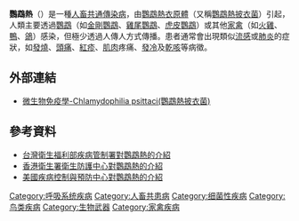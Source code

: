 {{medical}}
{{Infobox_Disease
 | Name           = 鸚鵡熱
 | Image          = Chlamydophila psittaci FA stain.jpg
 | Caption        = 鸚鵡熱衣原體
 | DiseasesDB     = 2375
 | ICD10          = {{ICD10|A|70||a|70}}
 | ICD9           = {{ICD9|073}}
 | ICDO           = 
 | OMIM           = 
 | MedlinePlus    = 000088
 | eMedicineSubj  = med
 | eMedicineTopic = 1951
 | MeshID         = D009956
}}
'''鸚鵡熱'''（{{lang-en|Psittacosis}}）是一種[[人畜共通傳染病|人畜共通傳染病]]，由[[鸚鵡熱衣原體|鸚鵡熱衣原體]]（又稱[[鸚鵡熱披衣菌|鸚鵡熱披衣菌]]）引起，人類主要透過[[鸚鵡|鸚鵡]]（如[[金剛鸚鵡|金剛鸚鵡]]、[[雞尾鸚鵡|雞尾鸚鵡]]、[[虎皮鸚鵡|虎皮鸚鵡]]）或其他[[家禽|家禽]]（如[[火雞|火雞]]、[[鴨|鴨]]、[[鴿|鴿]]）感染，但極少透過人傳人方式傳播。患者通常會出現類似[[流感|流感]]或[[肺炎|肺炎]]的症狀，如[[發燒|發燒]]、[[頭痛|頭痛]]、[[紅疹|紅疹]]、[[肌肉|肌肉]]疼痛、[[發冷|發冷]]及[[乾咳|乾咳]]等病徵。

==外部連結==
*[http://smallcollation.blogspot.com/2013/01/blog-post_29.html 微生物免疫學-Chlamydophilia psittaci(鸚鵡熱披衣菌)]
==參考資料==
* [https://web.archive.org/web/20160922182916/http://www.cdc.gov.tw/professional/diseaseinfo.aspx?treeid=beac9c103df952c4&nowtreeid=6b7f57aafde15f54&tid=5EADA9389EF93DE4 台灣衛生福利部疾病管制署對鸚鵡熱的介紹] {{zh-tw}}
* [http://www.chp.gov.hk/tc/content/9/24/5613.html 香港衛生署衛生防護中心對鸚鵡熱的介紹]{{Wayback|url=http://www.chp.gov.hk/tc/content/9/24/5613.html |date=20151230213710 }} {{zh-hk}}
* [http://www.cdc.gov/pneumonia/atypical/psittacosis.html 美國疾病控制與預防中心對鸚鵡熱的介紹]{{Wayback|url=http://www.cdc.gov/pneumonia/atypical/psittacosis.html |date=20160723094726 }} {{en}}

{{非變形菌門革蘭氏陰性菌病原菌疾病}}
{{Authority control}}
{{med-stub}}

[[Category:呼吸系统疾病|Category:呼吸系统疾病]]
[[Category:人畜共患病|Category:人畜共患病]]
[[Category:细菌性疾病|Category:细菌性疾病]]
[[Category:鸟类疾病|Category:鸟类疾病]]
[[Category:生物武器|Category:生物武器]]
[[Category:家禽疾病|Category:家禽疾病]]